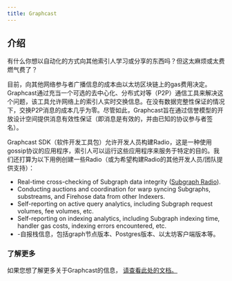 ```yaml
---
title: Graphcast
---
```


## 介绍

有什么你想以自动化的方式向其他索引人学习或分享的东西吗？但这太麻烦或太费燃气费了？

目前，向其他网络参与者广播信息的成本由以太坊区块链上的gas费用决定。Graphcast通过充当一个可选的去中心化、分布式对等（P2P）通信工具来解决这个问题，该工具允许网络上的索引人实时交换信息。在没有数据完整性保证的情况下，交换P2P消息的成本几乎为零。尽管如此，Graphcast旨在通过信誉模型的开放设计空间提供消息有效性保证（即消息是有效的，并由已知的协议参与者签名）。

Graphcast SDK（软件开发工具包）允许开发人员构建Radio，这是一种使用gossip协议的应用程序，索引人可以运行这些应用程序来服务于特定的目的。我们还打算为以下用例创建一些Radio（或为希望构建Radio的其他开发人员/团队提供支持）：

- Real-time cross-checking of Subgraph data integrity ([Subgraph Radio](https://docs.graphops.xyz/graphcast/radios/subgraph-radio/intro)).
- Conducting auctions and coordination for warp syncing Subgraphs, substreams, and Firehose data from other Indexers.
- Self-reporting on active query analytics, including Subgraph request volumes, fee volumes, etc.
- Self-reporting on indexing analytics, including Subgraph indexing time, handler gas costs, indexing errors encountered, etc.
- \-自报栈信息，包括graph节点版本、Postgres版本、以太坊客户端版本等。

### 了解更多

如果您想了解更多关于Graphcast的信息， [请查看此处的文档。](https://docs.graphops.xyz/graphcast/intro)
